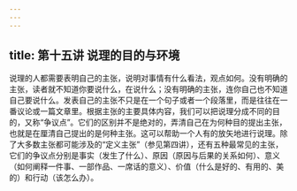 ```yaml
---
---
---
```

title: 第十五讲 说理的目的与环境
---





说理的人都需要表明自己的主张，说明对事情有什么看法，观点如何。没有明确的主张，读者就不知道你要说什么，在说什么；没有明确的主张，连你自己也不知道自己要说什么。发表自己的主张不只是在一个句子或者一个段落里，而是往往在一番议论或一篇文章里。根据主张的主要具体内容，我们可以把说理分成不同的目的，又称“争议点”。它们的区别并不是绝对的，弄清自己在为何种目的提出主张，也就是在厘清自己提出的是何种主张。这可以帮助一个人有的放矢地进行说理。除了大多数主张都可能涉及的“定义主张”（参见第四讲），还有五种最常见的主张，它们的争议点分别是事实（发生了什么）、原因（原因与后果的关系如何）、意义（如何阐释一件事、一部作品、一席话的意义）、价值（什么是好的、有用的、美的）和行动（该怎么办）。
